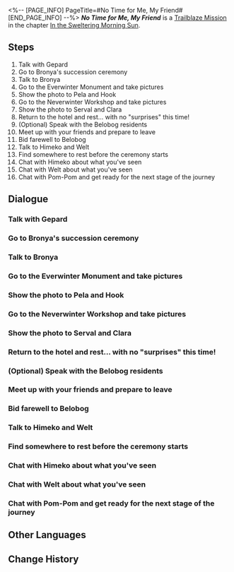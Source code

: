 <%-- [PAGE_INFO]
PageTitle=#No Time for Me, My Friend#
[END_PAGE_INFO] --%>
{{Stub|Dialogue.}}
{{Mission Infobox
|id            = 1011502
|title         = 
|image         = <!--Mission No Time for Me, My Friend.png-->
|type          = Trailblaze
|event_name    = 
|chapter       = In the Sweltering Morning Sun
|requirements  = [[Trailblaze Mission]] ''[[In the Dangerous Muddy Swamp]]'' completed
|summary       = The story ended and Bronya succeeded as the Supreme Guardian. The Overworld and Underworld reunited to create a complete Belobog.<br />You spent your final relaxing time in Belobog.
|characters    = Bronya; Clara; Dan Heng; Expectant Gentleman; Gepard; Himeko; Hook; Innocent Child; March 7th; Natasha; Nervous Silvermane Guard; Oleg; Pela; Seele; Tearful Woman; Trailblazer; Welt
|startLocation = [[Jarilo-VI]] - [[Administrative District]]
|world         = Jarilo-VI
|area          = Administrative District
|prev          = In the Dangerous Muddy Swamp
|next          = Silent Galaxy
|rewards       = Trailblaze EXP*400; Refined Aether*3; Herta's Space Station*1 { rarity = 3 }; Herta's Wandering Trek*1 { rarity = 3 }; Credit*10,000
}}
'''''No Time for Me, My Friend''''' is a [[Trailblaze Mission]] in the chapter [[In the Sweltering Morning Sun]].

==Steps==
# Talk with Gepard
# Go to Bronya's succession ceremony
# Talk to Bronya
# Go to the Everwinter Monument and take pictures
# Show the photo to Pela and Hook
# Go to the Neverwinter Workshop and take pictures
# Show the photo to Serval and Clara
# Return to the hotel and rest... with no "surprises" this time!
# (Optional) Speak with the Belobog residents
# Meet up with your friends and prepare to leave
# Bid farewell to Belobog
# Talk to Himeko and Welt
# Find somewhere to rest before the ceremony starts
# Chat with Himeko about what you've seen
# Chat with Welt about what you've seen
# Chat with Pom-Pom and get ready for the next stage of the journey

<!--
==Gameplay Notes==

--><!--
==Trial Character==

-->
==Dialogue==
{{Stub Dialogue}}
===Talk with Gepard===
{{Mission Description|type=trailblaze|location=<!--to be added-->|Bronya sent news that the blockade between the Overworld and Underworld is about to lift after more than a decade.<br />You and other Underworld residents take the cable car back to the Administrative District and face Gepard, with whom you had fought just a short time ago.<br />This time, however, the captain of the Silvermane Guards is wearing a smile.}}
{{Dialogue Start}}
:{{tx}}
{{Dialogue End}}

===Go to Bronya's succession ceremony===
{{Mission Description|type=trailblaze|location=<!--to be added-->|update|Bronya sent news that the blockade between the Overworld and Underworld is about to lift after more than a decade.<br />You learn from Gepard that Bronya's succession ceremony as the Supreme Guardian is about to start.<br />You are warmly invited as someone who had gone through great difficulties with her. Go to the Everwinter Monument and wait for the ceremony to start.}}
{{Dialogue Start}}
:{{tx}}
{{Dialogue End}}

===Talk to Bronya===
{{Mission Description|type=trailblaze|location=Administrative District|update|The story ended and Bronya succeeded as the Supreme Guardian. The Overworld and Underworld reunited to create a complete Belobog.<br />All things must end. There is always a bit of sadness at the time of farewell.<br />It is best to talk to Bronya again before you leave and tell her everything you heard from Welt.}}
{{Dialogue Start}}
:{{tx}}
{{Dialogue End}}

===Go to the Everwinter Monument and take pictures===
{{Mission Description|type=trailblaze|location=<!--to be added-->|update|The story ended and Bronya succeeded as the Supreme Guardian. The Overworld and Underworld reunited to create a complete Belobog.<br />You bid farewell to Bronya, but March 7th still has some unfulfilled wishes before you leave Jarilo-VI...<br />Take another stroll in the city and record with your camera the people and things you want to commit to memory.}}
{{Dialogue Start}}
:{{tx}}
{{Dialogue End}}

===Show the photo to Pela and Hook===
{{Mission Description|type=trailblaze|location=Administrative District|update|You photographed the Everwinter Monument and included Pela and Hook.<br />March 7th seems to be happy with your photography skills... Go ask what the two people in your photo think.}}
{{Dialogue Start}}
:{{tx}}
{{Dialogue End}}

===Go to the Neverwinter Workshop and take pictures===
{{Mission Description|type=trailblaze|location=Administrative District|update|The story ended and Bronya succeeded as the Supreme Guardian. The Overworld and Underworld reunited to create a complete Belobog.<br />You bid farewell to Bronya, but March 7th still has some unfulfilled wishes before you leave Jarilo-VI...<br />Take another stroll in the city and record with your camera the people and things you want to commit to memory.}}
{{Dialogue Start}}
:{{tx}}
{{Dialogue End}}

===Show the photo to Serval and Clara===
{{Mission Description|type=trailblaze|location=Administrative District|update|You took a group photo of Serval and Clara in the workshop.<br />Um, "group photo" means the photo should at least contain the two of them... You do understand this, right?}}
{{Dialogue Start}}
:{{tx}}
{{Dialogue End}}

===Return to the hotel and rest... with no "surprises" this time!===
{{Mission Description|type=trailblaze|location=<!--to be added-->|update|The story ended and Bronya succeeded as the Supreme Guardian. The Overworld and Underworld reunited to create a complete Belobog.<br />You spent your final relaxing time in Belobog. Now is the time to&mdash;<br />&mdash;to return to the hotel and sleep! Um, don't look at me... It's March 7th's idea.}}
{{Dialogue Start}}
:{{tx}}
{{Dialogue End}}

===(Optional) Speak with the Belobog residents===
{{Dialogue Start}}
:{{tx}}
{{Dialogue End}}

===Meet up with your friends and prepare to leave===
{{Mission Description|type=trailblaze|location=Administrative District|update|The story ended, and Bronya succeeded as the Supreme Guardian. The Overworld and Underworld reunited to create a complete Belobog.<br />You spent a calm night at the Goethe Hotel. Though you had an ominous dream, the overall quality of sleep was quite satisfactory.<br />Go meet up with March 7th and Dan Heng. Now you really should get back to the Express.}}
{{Dialogue Start}}
:{{tx}}
{{Dialogue End}}

===Bid farewell to Belobog===
{{Mission Description|type=trailblaze|location=<!--to be added-->|update|The story ended and Bronya succeeded as the Supreme Guardian. The Overworld and Underworld reunited to create a complete Belobog.<br />Take one last look at this world and this city &mdash; perhaps it is not as cold and alone anymore.}}
{{Dialogue Start}}
:{{tx}}
{{Dialogue End}}

===Talk to Himeko and Welt===
{{Mission Description|type=trailblaze|location=Parlor Car|update|The trailblazing expedition on Jarilo-VI has finally reached a satisfying conclusion.<br />You bid farewell to your new friends and return to the Express.<br />It's time to check in with Himeko and Welt about the situation on the Express.}}
{{Dialogue Start}}
:{{tx}}
{{Dialogue End}}

===Find somewhere to rest before the ceremony starts===
{{Mission Description|type=trailblaze|location=Administrative District|update|Bronya sent news that the blockade between the Overworld and Underworld is about to lift after more than a decade.<br />The succession ceremony for the young Guardian is about to start. You arrive at the Everwinter Monument early to wait for the speech.<br />The time is still early. Find somewhere to rest and enjoy a rare moment of respite in Belobog.}}
{{Dialogue Start}}
:{{tx}}
{{Dialogue End}}

===Chat with Himeko about what you've seen===
{{Mission Description|type=trailblaze|location=<!--to be added-->|update|The trailblazing expedition on Jarilo-VI has finally reached a satisfying conclusion.<br />Himeko and Welt both give high praises for your first mission.<br />You can keep chatting with Himeko and see if she can answer some of the questions lingering in your mind.}}
{{Dialogue Start}}
:{{tx}}
{{Dialogue End}}

===Chat with Welt about what you've seen===
{{Mission Description|type=trailblaze|location=<!--to be added-->|update|The trailblazing expedition on Jarilo-VI has finally reached a satisfying conclusion.<br />Himeko and Welt both give high praises for your first mission.<br />You can keep chatting with Welt and see if he can answer some of the questions lingering in your mind.}}
{{Dialogue Start}}
:{{tx}}
{{Dialogue End}}

===Chat with Pom-Pom and get ready for the next stage of the journey===
{{Mission Description|type=trailblaze|location=<!--to be added-->|update|The trailblazing expedition on Jarilo-VI has finally reached a satisfying conclusion.<br />One journey ends just as another is about to begin.<br />Chat with the conductor and see when you'll be able to start the next chapter of your adventure.}}
{{Dialogue Start}}
:{{tx}}
{{Dialogue End}}

==Other Languages==
{{Other Languages
|en   = No Time for Me, My Friend
|zhs  = 时不我待，我的朋友
|zht  = 時不我待，我的朋友
|ja   = 時は待ってくれないぞ、友よ
|ko   = 시간은 기다려주지 않아, 친구
|es   = El tiempo no espera, amig{{MC|f=a|m=o}} mí{{MC|f=a|m=o}}
|fr   = Pas de temps pour moi, mon ami
|ru   = Время не ждёт, мой друг
|th   = เวลาไม่คอยใครหรอกนะเพื่อน
|vi   = Này Người Bạn, Thời Gian Không Chờ Đợi Chúng Ta
|de   = Keine Zeit für mich, mein Freund
|id   = Tidak Ada Waktu untukku, Temanku
|pt   = Sem Tempo, Colega
}}

==Change History==
{{Change History|1.0}}
